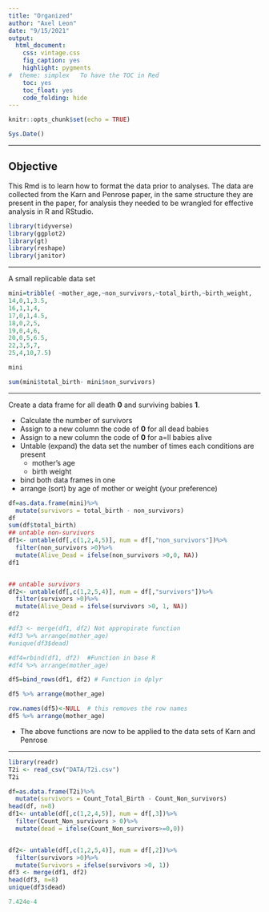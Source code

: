 ```yaml
---
title: "Organized"
author: "Axel Leon"
date: "9/15/2021"
output:
  html_document:
    css: vintage.css
    fig_caption: yes
    highlight: pygments
#  theme: simplex   To have the TOC in Red
    toc: yes
    toc_float: yes
    code_folding: hide
---
```


```r
knitr::opts_chunk$set(echo = TRUE)
```

```r

Sys.Date()
```

***

## Objective 

This Rmd is to learn how to format the data prior to analyses.  The data are collected from the Karn and Penrose paper, in the same structure they are present in the paper, for analysis they needed to be wrangled for effective analysis in R and RStudio.



```r
library(tidyverse)
library(ggplot2)
library(gt)
library(reshape)
library(janitor)
```
***

A small replicable data set

```r
mini=tribble( ~mother_age,~non_survivors,~total_birth,~birth_weight,
14,0,1,3.5,
16,1,1,4,
17,0,1,4.5,
18,0,2,5,
19,0,4,6,
20,0,5,6.5,
22,3,5,7,
25,4,10,7.5)

mini

sum(mini$total_birth- mini$non_survivors)
```
***

Create a data frame for all death **0** and surviving babies **1**.

- Calculate the number of survivors
- Assign to a new column the code of **0** for all dead babies
- Assign to a new column the code of **0** for a=ll babies alive
- Untable (expand) the data set the number of times each conditions are present
  - mother's age
  - birth weight
- bind both data frames in one
- arrange (sort) by age of mother or weight (your preference)

```r
df=as.data.frame(mini)%>%
  mutate(survivors = total_birth - non_survivors)
df
sum(df$total_birth)
## untable non-survivors
df1<- untable(df[,c(1,2,4,5)], num = df[,"non_survivors"])%>%
  filter(non_survivors >0)%>%
  mutate(Alive_Dead = ifelse(non_survivors >0,0, NA))
df1


## untable survivors
df2<- untable(df[,c(1,2,5,4)], num = df[,"survivors"])%>%
  filter(survivors >0)%>%
  mutate(Alive_Dead = ifelse(survivors >0, 1, NA))
df2

#df3 <- merge(df1, df2) Not appropirate function
#df3 %>% arrange(mother_age)
#unique(df3$dead)

#df4=rbind(df1, df2)  #Function in base R
#df4 %>% arrange(mother_age)

df5=bind_rows(df1, df2) # Function in dplyr

df5 %>% arrange(mother_age)

row.names(df5)<-NULL  # this removes the row names
df5 %>% arrange(mother_age)
```

- The above functions are now to be applied to the data sets of Karn and Penrose


***


```r
library(readr)
T2i <- read_csv("DATA/T2i.csv")
T2i

```








```r
df=as.data.frame(T2i)%>%
  mutate(survivors = Count_Total_Birth - Count_Non_survivors)
head(df, n=8)
df1<- untable(df[,c(1,2,4,5)], num = df[,3])%>%
  filter(Count_Non_survivors > 0)%>%
  mutate(dead = ifelse(Count_Non_survivors>=0,0))


df2<- untable(df[,c(1,2,5,4)], num = df[,2])%>%
  filter(survivors >0)%>%
  mutate(Survivors = ifelse(survivors >0, 1))
df3 <- merge(df1, df2)
head(df3, n=8)
unique(df3$dead)
```




```r
7.424e-4
```


